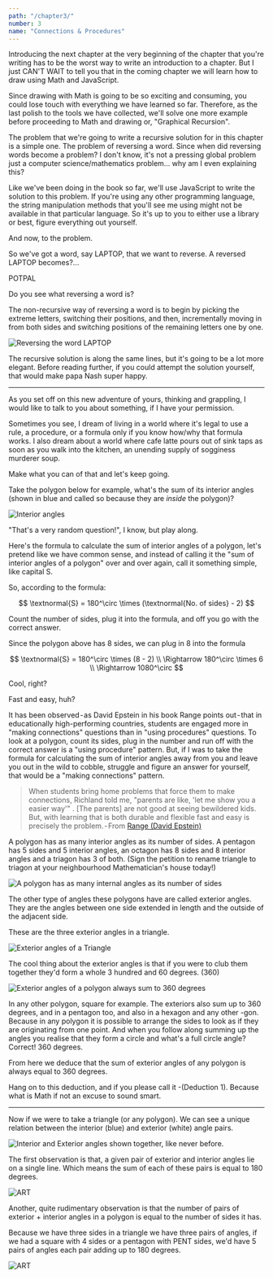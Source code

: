 ```yaml
---
path: "/chapter3/"
number: 3
name: "Connections & Procedures"
---
```


Introducing the next chapter at the very beginning of the chapter that you're writing has to be the worst way to write an introduction to a chapter. But I just CAN'T WAIT to tell you that in the coming chapter we will learn how to draw using Math and JavaScript.

Since drawing with Math is going to be so exciting and consuming, you could lose touch with everything we have learned so far. Therefore, as the last polish to the tools we have collected, we'll solve one more example before proceeding to Math and drawing or, "Graphical Recursion".

The problem that we're going to write a recursive solution for in this chapter is a simple one. The problem of reversing a word. Since when did reversing words become a problem? I don't know, it's not a pressing global problem just a computer science/mathematics problem… why am I even explaining this?

Like we've been doing in the book so far, we'll use JavaScript to write the solution to this problem. If you're using any other programming language, the string manipulation methods that you'll see me using might not be available in that particular language. So it's up to you to either use a library or best, figure everything out yourself.

And now, to the problem.

So we've got a word, say LAPTOP, that we want to reverse. A reversed LAPTOP becomes?...

POTPAL 

Do you see what reversing a word is?

The non-recursive way of reversing a word is to begin by picking the extreme letters, switching their positions, and then, incrementally moving in from both sides and switching positions of the remaining letters one by one.

![Reversing the word LAPTOP](1.png)

The recursive solution is along the same lines, but it's going to be a lot more elegant. Before reading further, if you could attempt the solution yourself, that would make papa Nash super happy.

---

As you set off on this new adventure of yours, thinking and grappling, I would like to talk to you about something, if I have your permission.

Sometimes you see, I dream of living in a world where it's legal to use a rule, a procedure, or a formula only if you know how/why that formula works. I also dream about a world where cafe latte pours out of sink taps as soon as you walk into the kitchen, an unending supply of sogginess murderer soup.

Make what you can of that and let's keep going.

Take the polygon below for example, what's the sum of its interior angles (shown in blue and called so because they are *inside* the polygon)?

![Interior angles](2.png)

"That's a very random question!", I know, but play along.

Here's the formula to calculate the sum of interior angles of a polygon, let's pretend like we have common sense, and instead of calling it the "sum of interior angles of a polygon" over and over again, call it something simple, like capital S.

So, according to the formula:

$$
\textnormal{S} = 180^\circ \times (\textnormal{No. of sides} - 2)
$$

Count the number of sides, plug it into the formula, and off you go with the correct answer.

Since the polygon above has 8 sides, we can plug in 8 into the formula

$$
\textnormal{S} = 180^\circ \times (8 - 2) \\
\Rightarrow 180^\circ \times 6 \\
\Rightarrow 1080^\circ
$$

Cool, right?

Fast and easy, huh?

It has been observed - as David Epstein in his book Range points out - that in educationally high-performing countries, students are engaged more in "making connections" questions than in "using procedures" questions. To look at a polygon, count its sides, plug in the number and run off with the correct answer is a "using procedure" pattern. But, if I was to take the formula for calculating the sum of interior angles away from you and leave you out in the wild to cobble, struggle and figure an answer for yourself, that would be a "making connections" pattern.

> When students bring home problems that force them to make connections, Richland told me, "parents are like, 'let me show you a easier way'" . [The parents] are not good at seeing bewildered kids. But, with learning that is both durable and flexible fast and easy is precisely the problem. - From [Range (David Epstein)](https://www.goodreads.com/book/show/41795733-range)

A polygon has as many interior angles as its number of sides. A pentagon has 5 sides and 5 interior angles, an octagon has 8 sides and 8 interior angles and a triagon has 3 of both. (Sign the petition to rename triangle to triagon at your neighbourhood Mathematician's house today!)

![A polygon has as many internal angles as its number of sides](3.png)

The other type of angles these polygons have are called exterior angles. They are the angles between one side extended in length and the outside of the adjacent side.

These are the three exterior angles in a triangle.

![Exterior angles of a Triangle](4.png)

The cool thing about the exterior angles is that if you were to club them together they'd form a whole 3 hundred and 60 degrees. (360)

![Exterior angles of a polygon always sum to 360 degrees](5.png)

In any other polygon, square for example. The exteriors also sum up to 360 degrees, and in a pentagon too, and also in a hexagon and any other -gon. Because in any polygon it is possible to arrange the sides to look as if they are originating from one point. And when you follow along summing up the angles you realise that they form a circle and what's a full circle angle? Correct! 360 degrees.

From here we deduce that the sum of exterior angles of any polygon is always equal to 360 degrees.

Hang on to this deduction, and if you please call it -(Deduction 1). Because what is Math if not an excuse to sound smart.

---

Now if we were to take a triangle (or any polygon). We can see a unique relation between the interior (blue) and exterior (white) angle pairs.

![Interior and Exterior angles shown together, like never before.](6.png)

The first observation is that, a given pair of exterior and interior angles lie on a single line. Which means the sum of each of  these pairs is equal to 180 degrees.

![ART](7.png)

Another, quite rudimentary observation is that the number of pairs of exterior + interior angles in a polygon is equal to the number of sides it has.

Because we have three sides in a triangle we have three pairs of angles, if we had a square with 4 sides or a pentagon with PENT sides, we'd have 5 pairs of angles each pair adding up to 180 degrees. 

![ART](8.png)
